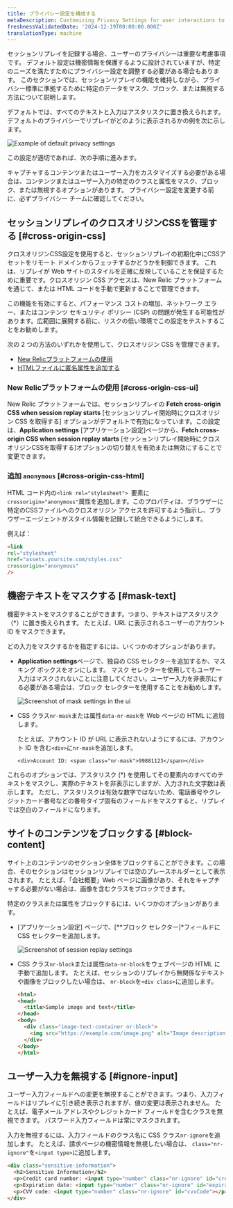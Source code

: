 ```yaml
---
title: プライバシー設定を構成する
metaDescription: Customizing Privacy Settings for user interactions to debug faster and improve page performance.
freshnessValidatedDate: '2024-12-19T00:00:00.000Z'
translationType: machine
---
```


セッションリプレイを記録する場合、ユーザーのプライバシーは重要な考慮事項です。 デフォルト設定は機密情報を保護するように設計されていますが、特定のニーズを満たすためにプライバシー設定を調整する必要がある場合もあります。 このセクションでは、セッションリプレイの機能を維持しながら、プライバシー標準に準拠するために特定のデータをマスク、ブロック、または無視する方法について説明します。

デフォルトでは、すべてのテキストと入力はアスタリスクに置き換えられます。 デフォルトのプライバシーでリプレイがどのように表示されるかの例を次に示します。

<img title="Example of default privacy settings" alt="Example of default privacy settings" src="/images/browser_screenshot-full_text-masking-example.webp" />

この設定が適切であれば、次の手順に進みます。

キャプチャするコンテンツまたはユーザー入力をカスタマイズする必要がある場合は、コンテンツまたはユーザー入力の特定のクラスと属性をマスク、ブロック、または無視するオプションがあります。 プライバシー設定を変更する前に、必ずプライバシー チームに確認してください。

## セッションリプレイのクロスオリジンCSSを管理する [#cross-origin-css]

クロスオリジンCSS設定を使用すると、セッションリプレイの初期化中にCSSアセットをリモート ドメインからフェッチするかどうかを制御できます。 これは、リプレイが Web サイトのスタイルを正確に反映していることを保証するために重要です。クロスオリジン CSS アクセスは、New Relic プラットフォームを通じて、または HTML コードを手動で更新することで管理できます。

<Callout variant="tip">
  この機能を有効にすると、パフォーマンス コストの増加、ネットワーク エラー、またはコンテンツ セキュリティ ポリシー (CSP) の問題が発生する可能性があります。広範囲に展開する前に、リスクの低い環境でこの設定をテストすることをお勧めします。
</Callout>

次の 2 つの方法のいずれかを使用して、クロスオリジン CSS を管理できます。

* [New Relicプラットフォームの使用](#cross-origin-css-ui)
* [HTMLファイルに匿名属性を追加する](#cross-origin-css-html)

### New Relicプラットフォームの使用 [#cross-origin-css-ui]

New Relic プラットフォームでは、セッションリプレイの **Fetch cross-origin CSS when session replay starts** \[セッションリプレイ開始時にクロスオリジン CSS を取得する] オプションがデフォルトで有効になっています。この設定は、**Application settings** \[アプリケーション設定]ページから、**Fetch cross-origin CSS when session replay starts** \[セッションリプレイ開始時にクロスオリジンCSSを取得する]オプションの切り替えを有効または無効にすることで変更できます。

### 追加 `anonymous` [#cross-origin-css-html]

HTML コード内の`<link rel="stylesheet"> `要素に`crossorigin="anonymous"`属性を追加します。このプロパティは、ブラウザーに特定のCSSファイルへのクロスオリジン アクセスを許可するよう指示し、ブラウザーエージェントがスタイル情報を記録して統合できるようにします。

例えば：

```html
<link
rel="stylesheet"
href="assets.yoursite.com/styles.css"
crossorigin="anonymous"
/>
```

## 機密テキストをマスクする [#mask-text]

機密テキストをマスクすることができます。つまり、テキストはアスタリスク（\*）に置き換えられます。 たとえば、URL に表示されるユーザーのアカウント ID をマスクできます。

どの入力をマスクするかを指定するには、いくつかのオプションがあります。

* <DNT>**Application settings**</DNT>ページで、独自の CSS セレクターを追加するか、マスキング ボックスをオンにします。 マスク セレクターを使用してもユーザー入力はマスクされないことに注意してください。ユーザー入力を非表示にする必要がある場合は、ブロック セレクターを使用することをお勧めします。

  <img title="Mask settings" alt="Screenshot of mask settings in the ui" src="/images/browser_screenshot-full_mask-settings.webp" />

* CSS クラス`nr-mask`または属性`data-nr-mask`を Web ページの HTML に追加します。

  たとえば、アカウント ID が URL に表示されないようにするには、アカウント ID を含む`<div>`に`nr-mask`を追加します。

  `<div>Account ID: <span class="nr-mask">99881123</span></div>`

これらのオプションでは、アスタリスク (\*) を使用してその要素内のすべてのテキストをマスクし、実際のテキストを非表示にしますが、入力された文字数は表示します。 ただし、アスタリスクは有効な数字ではないため、電話番号やクレジットカード番号などの番号タイプ固有のフィールドをマスクすると、リプレイでは空白のフィールドになります。

## サイトのコンテンツをブロックする [#block-content]

サイト上のコンテンツのセクション全体をブロックすることができます。この場合、そのセクションはセッションリプレイでは空のプレースホルダーとして表示されます。 たとえば、「会社概要」Web ページに画像があり、それをキャプチャする必要がない場合は、画像を含むクラスをブロックできます。

特定のクラスまたは属性をブロックするには、いくつかのオプションがあります。

* \[アプリケーション設定] ページで、\[\**ブロック セレクター]*フィールドに CSS セレクターを追加します。

  <img title="Block Selectors" alt="Screenshot of session replay settings" src="/images/browser_screenshot-full_session-replay-app-settings.webp" />

* CSS クラス`nr-block`または属性`data-nr-block`をウェブページの HTML に手動で追加します。 たとえば、セッションのリプレイから無関係なテキストや画像をブロックしたい場合は、 `nr-block`を`<div class>`に追加します。

  ```html
  <html>
  <head>
    <title>Sample image and text</title>
  </head>
  <body>
    <div class="image-text-container nr-block">
      <img src="https://example.com/image.png" alt="Image description">
    </div>
  </body>
  </html>
  ```

## ユーザー入力を無視する [#ignore-input]

ユーザー入力フィールドへの変更を無視することができます。つまり、入力フィールドはリプレイに引き続き表示されますが、値の変更は表示されません。 たとえば、電子メール アドレスやクレジットカード フィールドを含むクラスを無視できます。 パスワード入力フィールドは常にマスクされます。

入力を無視するには、入力フィールドのクラス名に CSS クラス`nr-ignore`を追加します。 たとえば、請求ページの機密情報を無視したい場合は、 `class="nr-ignore"`を`<input type>`に追加します。

```html
<div class="sensitive-information">
  <h2>Sensitive Information</h2>
  <p>Credit card number: <input type="number" class="nr-ignore" id="creditCardNumber"></p>
  <p>Expiration date: <input type="number" class="nr-ignore" id="expirationDate"></p>
  <p>CVV code: <input type="number" class="nr-ignore" id="cvvCode"></p>
</div>
```